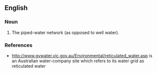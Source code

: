 ==English==

===Noun===
{{en-noun|-|s}}

# {{lb|en|AU}} The piped-water network (as opposed to well water).

===References===
* http://www.gvwater.vic.gov.au/Environmental/reticulated_water.asp is an Australian water-company site which refers to its water grid as reticulated water